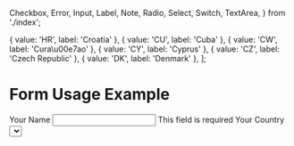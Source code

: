 
  Checkbox,
  Error,
  Input,
  Label,
  Note,
  Radio,
  Select,
  Switch,
  TextArea,
} from './index';

  { value: 'HR', label: 'Croatia' },
  { value: 'CU', label: 'Cuba' },
  { value: 'CW', label: 'Cura\u00e7ao' },
  { value: 'CY', label: 'Cyprus' },
  { value: 'CZ', label: 'Czech Republic' },
  { value: 'DK', label: 'Denmark' },
];

<Meta title="components/forms/Example" />

# Form Usage Example

<Canvas>
  <DSProvider>
    <form>
      <Stack gap="md">
        <Stack>
          <Label>Your Name</Label>
          <Input type="text" isInvalid />
          <Error>This field is required</Error>
        </Stack>
        <Stack>
          <Label>Your Country</Label>
          <Select options={options} />
          <Note>Where you currently live</Note>
        </Stack>
        <Stack>
          <Label>I am</Label>
          <Stack gap="xs">
            <Radio name="species" radioId="human" label="Human" value="human" />
            <Radio
              name="species"
              radioId="animal"
              label="Animal"
              value="animal"
            />
          </Stack>
        </Stack>
        <Stack>
          <Label>My hobbies</Label>
          <Stack gap="xs">
            <Checkbox
              name="hobbies"
              checkboxId="reading"
              label="Reading"
              value="reading"
            />
            <Checkbox
              name="hobbies"
              checkboxId="sleeping"
              label="Sleeping"
              value="sleeping"
            />
            <Checkbox
              name="hobbies"
              checkboxId="programming"
              label="Programming"
              value="programming"
            />
            <Checkbox
              name="hobbies"
              checkboxId="testing"
              label="Testing"
              value="testing"
            />
          </Stack>
        </Stack>
        <Stack justify="flex-start">
          <Label>Do you want to make your profile public?</Label>
          <Switch switchId="public" label="public" />
        </Stack>
        <Stack>
          <Label>Your message to us</Label>
          <TextArea maxLength="140" />
        </Stack>
      </Stack>
    </form>
  </DSProvider>
</Canvas>
